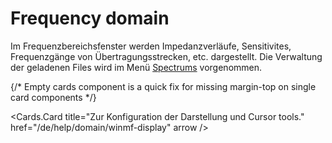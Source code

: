 
# Frequency domain

Im Frequenzbereichsfenster werden Impedanzverläufe, Sensitivites, Frequenzgänge von Übertragungsstrecken, etc. dargestellt. Die Verwaltung der geladenen Files wird im Menü  [Spectrums](/de/help/time-signalsspectrums/) vorgenommen.

{/* Empty cards component is a quick fix for missing margin-top on single card components */}
<Cards>
</Cards>

<Cards.Card
title="Zur Konfiguration der Darstellung und Cursor tools."
href="/de/help/domain/winmf-display"
arrow
/>
